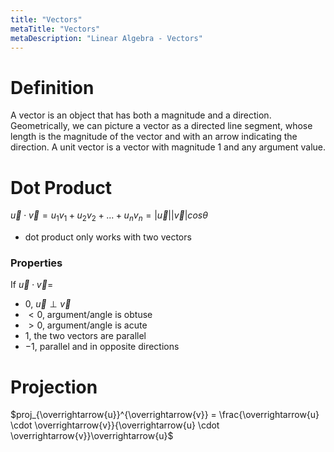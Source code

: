 ```yaml
---
title: "Vectors"
metaTitle: "Vectors"
metaDescription: "Linear Algebra - Vectors"
---
```

<link
  rel="stylesheet"
  href="https://cdn.jsdelivr.net/npm/katex@0.11.0/dist/katex.min.css"
  integrity="sha384-BdGj8xC2eZkQaxoQ8nSLefg4AV4/AwB3Fj+8SUSo7pnKP6Eoy18liIKTPn9oBYNG"
  crossOrigin="anonymous"
/>

# Definition

A vector is an object that has both a magnitude and a direction. Geometrically, we can picture a vector as a directed line segment, whose length is the magnitude of the vector and with an arrow indicating the direction. A unit vector is a vector with magnitude 1 and any argument value.

# Dot Product
$\overrightarrow{u} \cdot \overrightarrow{v} = u_1v_1+u_2v_2 + ... + u_nv_n = |\overrightarrow{u}||\overrightarrow{v}|cos\theta$

- dot product only works with two vectors

### Properties

If $\overrightarrow{u} \cdot \overrightarrow{v} =$
- $0$, $\overrightarrow{u} \perp \overrightarrow{v}$
- $< 0$, argument/angle is obtuse
- $> 0$, argument/angle is acute
- $1$, the two vectors are parallel
- $-1$, parallel and in opposite directions


# Projection
$proj_{\overrightarrow{u}}^{\overrightarrow{v}} = \frac{\overrightarrow{u} \cdot \overrightarrow{v}}{\overrightarrow{u} \cdot \overrightarrow{v}}\overrightarrow{u}$
